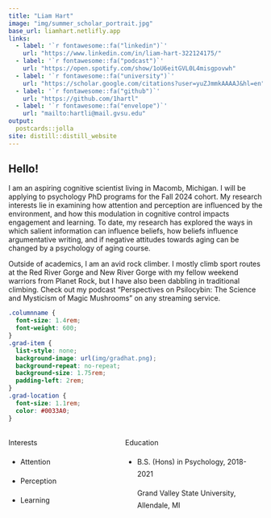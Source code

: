 ```yaml
---
title: "Liam Hart"
image: "img/summer_scholar_portrait.jpg"
base_url: liamhart.netlifly.app
links:
  - label: '`r fontawesome::fa("linkedin")`'
    url: "https://www.linkedin.com/in/liam-hart-322124175/"
  - label: '`r fontawesome::fa("podcast")`'
    url: "https://open.spotify.com/show/1oU6eitGVL0L4misgpovwh"
  - label: '`r fontawesome::fa("university")`'
    url: "https://scholar.google.com/citations?user=yuZJmmkAAAAJ&hl=en"
  - label: '`r fontawesome::fa("github")`'
    url: "https://github.com/1hartl"
  - label: '`r fontawesome::fa("envelope")`'
    url: "mailto:hartli@mail.gvsu.edu"
output:
  postcards::jolla
site: distill::distill_website
---
```



## Hello!

I am an aspiring cognitive scientist living in Macomb, Michigan. I will be applying to psychology PhD programs for the Fall 2024 cohort. My research interests lie in examining how attention and perception are influenced by the environment, and how this modulation in cognitive control impacts engagement and learning. To date, my research has explored the ways in which salient information can influence beliefs, how beliefs influence argumentative writing, and if negative attitudes towards aging can be changed by a psychology of aging course. 

Outside of academics, I am an avid rock climber. I mostly climb sport routes at the Red River Gorge and New River Gorge with my fellow weekend warriors from Planet Rock, but I have also been dabbling in traditional climbing. Check out my podcast "Perspectives on Psilocybin: The Science and Mysticism of Magic Mushrooms" on any streaming service.



```css
.columnname {
  font-size: 1.4rem; 
  font-weight: 600;
}
.grad-item {
  list-style: none;
  background-image: url(img/gradhat.png);
  background-repeat: no-repeat;  
  background-size: 1.75rem; 
  padding-left: 2rem;
}
.grad-location {
  font-size: 1.1rem;
  color: #0033A0;
}
```

:::: {style="display: grid; grid-template-columns: 40% 50%; grid-column-gap: 30px; line-height: 1.5rem;"}

::: {}
<span class = "columnname"> Interests </span>

* Attention

* Perception

* Learning
:::


::: {}
<span class = "columnname"> Education </span>

<ul>
 
<li class = "grad-item">   B.S. (Hons) in Psychology, 2018-2021 <br> <p class = "grad-location"> Grand Valley State University, Allendale, MI </p> 
</li>

</ul>
:::

::::